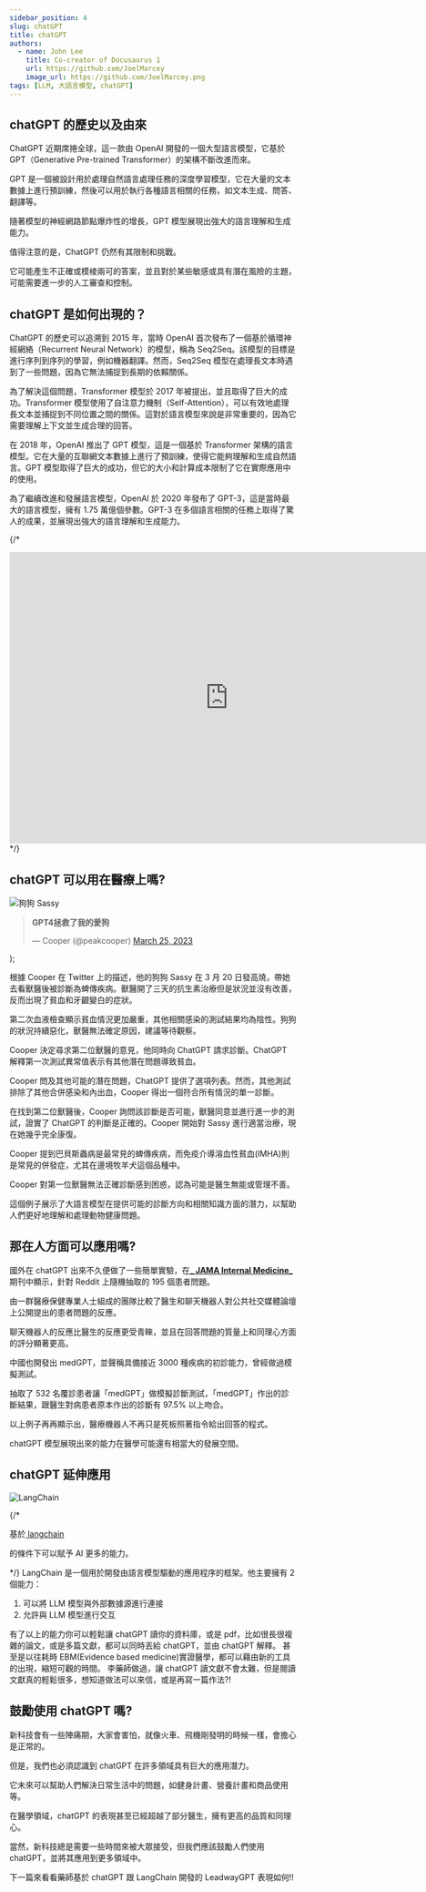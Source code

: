 ```yaml
---
sidebar_position: 4
slug: chatGPT
title: chatGPT
authors:
  - name: John Lee
    title: Co-creator of Docusaurus 1
    url: https://github.com/JoelMarcey
    image_url: https://github.com/JoelMarcey.png
tags: [LLM, 大語言模型, chatGPT]
---
```


## chatGPT 的歷史以及由來

ChatGPT 近期席捲全球，這一款由 OpenAI 開發的一個大型語言模型，它基於 GPT（Generative Pre-trained Transformer）的架構不斷改進而來。

GPT 是一個被設計用於處理自然語言處理任務的深度學習模型，它在大量的文本數據上進行預訓練，然後可以用於執行各種語言相關的任務，如文本生成、問答、翻譯等。

隨著模型的神經網路節點爆炸性的增長，GPT 模型展現出強大的語言理解和生成能力。

值得注意的是，ChatGPT 仍然有其限制和挑戰。

它可能產生不正確或模棱兩可的答案，並且對於某些敏感或具有潛在風險的主題，可能需要進一步的人工審查和控制。

## chatGPT 是如何出現的？

ChatGPT 的歷史可以追溯到 2015 年，當時 OpenAI 首次發布了一個基於循環神經網絡（Recurrent Neural Network）的模型，稱為 Seq2Seq。該模型的目標是進行序列到序列的學習，例如機器翻譯。然而，Seq2Seq 模型在處理長文本時遇到了一些問題，因為它無法捕捉到長期的依賴關係。

為了解決這個問題，Transformer 模型於 2017 年被提出，並且取得了巨大的成功。Transformer 模型使用了自注意力機制（Self-Attention），可以有效地處理長文本並捕捉到不同位置之間的關係。這對於語言模型來說是非常重要的，因為它需要理解上下文並生成合理的回答。

在 2018 年，OpenAI 推出了 GPT 模型，這是一個基於 Transformer 架構的語言模型。它在大量的互聯網文本數據上進行了預訓練，使得它能夠理解和生成自然語言。GPT 模型取得了巨大的成功，但它的大小和計算成本限制了它在實際應用中的使用。

為了繼續改進和發展語言模型，OpenAI 於 2020 年發布了 GPT-3，這是當時最大的語言模型，擁有 1.75 萬億個參數。GPT-3 在多個語言相關的任務上取得了驚人的成果，並展現出強大的語言理解和生成能力。

{/*
<iframe
  width="768"
  height="512"
  src="https://www.youtube.com/embed/sL1BNTU-4PI"
  title="YouTube video player"
  frameborder="0"
  allow="accelerometer; autoplay; clipboard-write; encrypted-media; gyroscope; picture-in-picture; web-share"
  allowfullscreen
></iframe>
*/}

## chatGPT 可以用在醫療上嗎?

![狗狗 Sassy](https://pbs.twimg.com/media/FsFvxQ5XsAA0puX?format=jpg&name=medium)

  <div>
    <blockquote className="twitter-tweet">
      <p lang="en" dir="ltr">
        <b>GPT4拯救了我的愛狗</b>
      </p>
      &mdash; Cooper (@peakcooper)
      <a href="https://twitter.com/peakcooper/status/1639716822680236032?ref_src=twsrc%5Etfw">
        March 25, 2023
      </a>
    </blockquote>
    <script
      async
      src="https://platform.twitter.com/widgets.js"
      charset="utf-8"
    ></script>
  </div>
);

<TwitterPost />

根據 Cooper 在 Twitter 上的描述，他的狗狗 Sassy 在 3 月 20 日發高燒，帶她去看獸醫後被診斷為蜱傳疾病。獸醫開了三天的抗生素治療但是狀況並沒有改善，反而出現了貧血和牙齦變白的症狀。

第二次血液檢查顯示貧血情況更加嚴重，其他相關感染的測試結果均為陰性。狗狗的狀況持續惡化，獸醫無法確定原因，建議等待觀察。

Cooper 決定尋求第二位獸醫的意見，他同時向 ChatGPT 請求診斷。ChatGPT 解釋第一次測試異常值表示有其他潛在問題導致貧血。

Cooper 問及其他可能的潛在問題，ChatGPT 提供了選項列表。然而，其他測試排除了其他合併感染和內出血，Cooper 得出一個符合所有情況的單一診斷。

在找到第二位獸醫後，Cooper 詢問該診斷是否可能，獸醫同意並進行進一步的測試，證實了 ChatGPT 的判斷是正確的。Cooper 開始對 Sassy 進行適當治療，現在她幾乎完全康復。

Cooper 提到巴貝斯蟲病是最常見的蜱傳疾病，而免疫介導溶血性貧血(IMHA)則是常見的併發症，尤其在邊境牧羊犬這個品種中。

Cooper 對第一位獸醫無法正確診斷感到困惑，認為可能是醫生無能或管理不善。

這個例子展示了大語言模型在提供可能的診斷方向和相關知識方面的潛力，以幫助人們更好地理解和處理動物健康問題。

## 那在人方面可以應用嗎?

國外在 chatGPT 出來不久便做了一些簡單實驗，在[**_ JAMA Internal Medicine_**](https://jamanetwork.com/journals/jamainternalmedicine/article-abstract/2804309)
期刊中顯示，針對 Reddit 上隨機抽取的 195 個患者問題。

由一群醫療保健專業人士組成的團隊比較了醫生和聊天機器人對公共社交媒體論壇上公開提出的患者問題的反應。

聊天機器人的反應比醫生的反應更受青睞，並且在回答問題的質量上和同理心方面的評分顯著更高。

中國也開發出 medGPT，並聲稱具備接近 3000 種疾病的初診能力，曾經做過模擬測試。

抽取了 532 名覆診患者讓「medGPT」做模擬診斷測試，「medGPT」作出的診斷結果，跟醫生對病患者原本作出的診斷有 97.5% 以上吻合。

以上例子再再顯示出，醫療機器人不再只是死板照著指令給出回答的程式。

chatGPT 模型展現出來的能力在醫學可能還有相當大的發展空間。

## chatGPT 延伸應用

![LangChain](https://datasciencedojo.com/wp-content/uploads/Overview-of-LangChain-Modules-.png)

{/* <p>基於<a href="https://python.langchain.com/docs/get_started/introduction.html">
langchain

</a>的條件下可以賦予 AI 更多的能力。
</p> */}
LangChain 是一個用於開發由語言模型驅動的應用程序的框架。他主要擁有 2 個能力：

1. 可以將 LLM 模型與外部數據源進行連接
2. 允許與 LLM 模型進行交互

有了以上的能力你可以輕鬆讓 chatGPT 讀你的資料庫，或是 pdf，比如很長很複雜的論文，或是多篇文獻，都可以同時丟給 chatGPT，並由 chatGPT 解釋。
甚至是以往耗時 EBM(Evidence based medicine)實證醫學，都可以藉由新的工具的出現，縮短可觀的時間。
李藥師做過，讓 chatGPT 讀文獻不會太難，但是閱讀文獻真的輕鬆很多，想知道做法可以來信，或是再寫一篇作法?!

## 鼓勵使用 chatGPT 嗎?

新科技會有一些陣痛期，大家會害怕，就像火車、飛機剛發明的時候一樣，會擔心是正常的。

但是，我們也必須認識到 chatGPT 在許多領域具有巨大的應用潛力。

它未來可以幫助人們解決日常生活中的問題，如健身計畫、營養計畫和商品使用等。

在醫學領域，chatGPT 的表現甚至已經超越了部分醫生，擁有更高的品質和同理心。

當然，新科技總是需要一些時間來被大眾接受，但我們應該鼓勵人們使用 chatGPT，並將其應用到更多領域中。

下一篇來看看藥師基於 chatGPT 跟 LangChain 開發的 LeadwayGPT 表現如何!!
